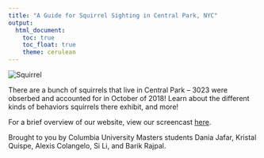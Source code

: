 ```yaml
---
title: "A Guide for Squirrel Sighting in Central Park, NYC"
output: 
  html_document:
    toc: true
    toc_float: true
    theme: cerulean
---
```


<img src="Squirrel.JPG" alt="Squirrel">

There are a bunch of squirrels that live in Central Park -- 3023 were obserbed and accounted for in October of 2018! Learn about the different kinds of behaviors squirrels there exhibit, and more!

For a brief overview of our website, view our screencast [here](https://youtu.be/MDrICAjA-ec).

Brought to you by Columbia University Masters students Dania Jafar, Kristal Quispe, Alexis Colangelo, Si Li, and Barik Rajpal.
